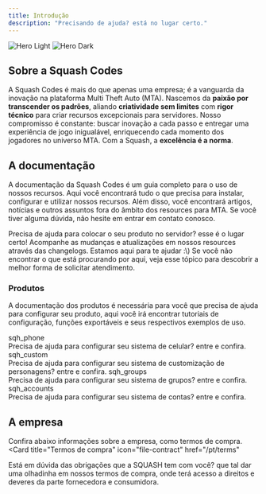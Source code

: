 ```yaml
---
title: Introdução
description: "Precisando de ajuda? está no lugar certo."
---
```


<img
  className="block dark:hidden"
  src="/images/hero-light.svg"
  alt="Hero Light"
/>
<img
  className="hidden dark:block"
  src="/images/hero-dark.svg"
  alt="Hero Dark"
/>

## Sobre a Squash Codes
A Squash Codes é mais do que apenas uma empresa; é a vanguarda da inovação na plataforma Multi Theft Auto (MTA). Nascemos da **paixão por transcender os padrões**, aliando **criatividade sem limites** com **rigor técnico** para criar recursos excepcionais para servidores. Nosso compromisso é constante: buscar inovação a cada passo e entregar uma experiência de jogo inigualável, enriquecendo cada momento dos jogadores no universo MTA. Com a Squash, a **excelência é a norma**.

## A documentação
A documentação da Squash Codes é um guia completo para o uso de nossos recursos. Aqui você encontrará tudo o que precisa para instalar, configurar e utilizar nossos recursos. Além disso, você encontrará artigos, notícias e outros assuntos fora do âmbito dos resources para MTA. Se você tiver alguma dúvida, não hesite em entrar em contato conosco.

<CardGroup cols={2}>
  <Card
    title="Documentação de Configuração"
    icon="gear"
    href="/pt/start"
  >
   Precisa de ajuda para colocar o seu produto no servidor? esse é o lugar certo!
  </Card>
    <Card
    title="Changelogs"
    icon="list"
    href="https://mintlify.com/docs/development"
  >
   Acompanhe as mudanças e atualizações em nossos resources através das changelogs.
  </Card>
</CardGroup>

<Card title="Entre em contato" icon="envelope" iconType="duotone" href="/company/support">
  Estamos aqui para te ajudar :\) Se você não encontrar o que está procurando por aqui, veja esse tópico para descobrir a melhor forma de solicitar atendimento.
</Card>

### Produtos
A documentação dos produtos é necessária para você que precisa de ajuda para configurar seu produto, aqui você irá encontrar tutoriais de configuração, funções exportáveis e seus respectivos exemplos de uso.

<CardGroup cols={3}>
  <Card
    title="Phone System"
    icon="gear"
    href="/pt/resources/phone-system"
  >
  sqh_phone
  <br />
  Precisa de ajuda para configurar seu sistema de celular? entre e confira.
  </Card>
  <Card
    title="Custom Characters"
    icon="gear"
    href="/pt/resources/custom-characters"
  >
    sqh_custom
    <br />
    Precisa de ajuda para configurar seu sistema de customização de personagens? entre e confira.
  </Card>
    <Card
    title="Group System"
    icon="gear"
    href="/pt/resources/group-system"
  >
    sqh_groups
    <br />
    Precisa de ajuda para configurar seu sistema de grupos? entre e confira.
  </Card>
      <Card
    title="Account System"
    icon="gear"
    href="/pt/resources/accounts"
  >
    sqh_accounts
    <br />
    Precisa de ajuda para configurar seu sistema de contas? entre e confira.
  </Card>
  
</CardGroup>


## A empresa

Confira abaixo informações sobre a empresa, como termos de compra. 
<Card
  title="Termos de compra"
  icon="file-contract"
  href="/pt/terms"
>
  Está em dúvida das obrigações que a SQUASH tem com você? que tal dar uma olhadinha em nossos termos de compra, onde terá acesso a direitos e deveres da parte fornecedora e consumidora.
</Card>
